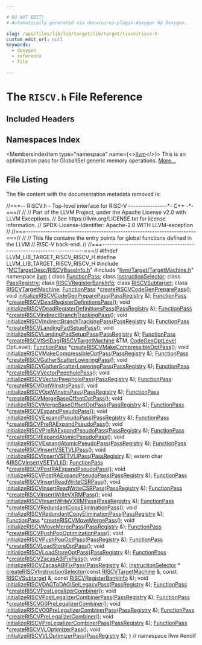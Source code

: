 ```yaml
---

# DO NOT EDIT!
# Automatically generated via docusaurus-plugin-doxygen by Doxygen.

slug: /api/files/lib/lib/target/lib/target/riscv/riscv-h
custom_edit_url: null
keywords:
  - doxygen
  - reference
  - file

---
```





# The `RISCV.h` File Reference

<DoxygenPage pluginConfig={pluginConfig}>



## Included Headers

<IncludesList>
<IncludesListItem
  filePath="MCTargetDesc/RISCVBaseInfo.h"
  permalink="/docs/api/files/lib/lib/target/lib/target/riscv/lib/target/riscv/mctargetdesc/riscvbaseinfo-h"
  isLocal="true" />
<IncludesListItem
  filePath="llvm/Target/TargetMachine.h"
  permalink="/docs/api/files/include/include/llvm/include/llvm/target/targetmachine-h"
  isLocal="true" />
</IncludesList>

## Namespaces Index

<MembersIndex>

<MembersIndexItem
  type="namespace"
  name={<><a href="/docs/api/namespaces/llvm">llvm</a></>}>
This is an optimization pass for GlobalISel generic memory operations. <a href="/docs/api/namespaces/llvm/#details">More...</a>
</MembersIndexItem>

</MembersIndex>


## File Listing

The file content with the documentation metadata removed is:

<ProgramListing>

<Link id="l00001" /><CodeLine lineNumber="1"><span class="doxyHighlightComment">//===-- RISCV.h - Top-level interface for RISC-V ----------------&#42;- C++ -&#42;-===//</span></CodeLine>
<Link id="l00002" /><CodeLine lineNumber="2"><span class="doxyHighlightComment">//</span></CodeLine>
<Link id="l00003" /><CodeLine lineNumber="3"><span class="doxyHighlightComment">// Part of the LLVM Project, under the Apache License v2.0 with LLVM Exceptions.</span></CodeLine>
<Link id="l00004" /><CodeLine lineNumber="4"><span class="doxyHighlightComment">// See https://llvm.org/LICENSE.txt for license information.</span></CodeLine>
<Link id="l00005" /><CodeLine lineNumber="5"><span class="doxyHighlightComment">// SPDX-License-Identifier: Apache-2.0 WITH LLVM-exception</span></CodeLine>
<Link id="l00006" /><CodeLine lineNumber="6"><span class="doxyHighlightComment">//</span></CodeLine>
<Link id="l00007" /><CodeLine lineNumber="7"><span class="doxyHighlightComment">//===----------------------------------------------------------------------===//</span></CodeLine>
<Link id="l00008" /><CodeLine lineNumber="8"><span class="doxyHighlightComment">//</span></CodeLine>
<Link id="l00009" /><CodeLine lineNumber="9"><span class="doxyHighlightComment">// This file contains the entry points for global functions defined in the LLVM</span></CodeLine>
<Link id="l00010" /><CodeLine lineNumber="10"><span class="doxyHighlightComment">// RISC-V back-end.</span></CodeLine>
<Link id="l00011" /><CodeLine lineNumber="11"><span class="doxyHighlightComment">//</span></CodeLine>
<Link id="l00012" /><CodeLine lineNumber="12"><span class="doxyHighlightComment">//===----------------------------------------------------------------------===//</span></CodeLine>
<Link id="l00013" /><CodeLine lineNumber="13"></CodeLine>
<Link id="l00014" /><CodeLine lineNumber="14"><span class="doxyHighlightPreprocessor">#ifndef LLVM&#95;LIB&#95;TARGET&#95;RISCV&#95;RISCV&#95;H</span></CodeLine>
<Link id="l00015" /><CodeLine lineNumber="15"><span class="doxyHighlightPreprocessor">#define LLVM&#95;LIB&#95;TARGET&#95;RISCV&#95;RISCV&#95;H</span></CodeLine>
<Link id="l00016" /><CodeLine lineNumber="16"></CodeLine>
<Link id="l00017" /><CodeLine lineNumber="17"><span class="doxyHighlightPreprocessor">#include &quot;<a href="/docs/api/files/lib/lib/target/lib/target/riscv/lib/target/riscv/mctargetdesc/riscvbaseinfo-h">MCTargetDesc/RISCVBaseInfo.h</a>&quot;</span></CodeLine>
<Link id="l00018" /><CodeLine lineNumber="18"><span class="doxyHighlightPreprocessor">#include &quot;<a href="/docs/api/files/include/include/llvm/include/llvm/target/targetmachine-h">llvm/Target/TargetMachine.h</a>&quot;</span></CodeLine>
<Link id="l00019" /><CodeLine lineNumber="19"></CodeLine>
<Link id="l00020" /><CodeLine lineNumber="20"><span class="doxyHighlightKeyword">namespace </span><span class="doxyHighlight"><a href="/docs/api/namespaces/llvm">llvm</a> &#123;</span></CodeLine>
<Link id="l00021" /><CodeLine lineNumber="21"><span class="doxyHighlightKeyword">class </span><span class="doxyHighlight"><a href="/docs/api/classes/llvm/functionpass">FunctionPass</a>;</span></CodeLine>
<Link id="l00022" /><CodeLine lineNumber="22"><span class="doxyHighlightKeyword">class </span><span class="doxyHighlight"><a href="/docs/api/classes/llvm/instructionselector">InstructionSelector</a>;</span></CodeLine>
<Link id="l00023" /><CodeLine lineNumber="23"><span class="doxyHighlightKeyword">class </span><span class="doxyHighlight"><a href="/docs/api/classes/llvm/passregistry">PassRegistry</a>;</span></CodeLine>
<Link id="l00024" /><CodeLine lineNumber="24"><span class="doxyHighlightKeyword">class </span><span class="doxyHighlight"><a href="/docs/api/classes/llvm/riscvregisterbankinfo">RISCVRegisterBankInfo</a>;</span></CodeLine>
<Link id="l00025" /><CodeLine lineNumber="25"><span class="doxyHighlightKeyword">class </span><span class="doxyHighlight"><a href="/docs/api/classes/llvm/riscvsubtarget">RISCVSubtarget</a>;</span></CodeLine>
<Link id="l00026" /><CodeLine lineNumber="26"><span class="doxyHighlightKeyword">class </span><span class="doxyHighlight"><a href="/docs/api/classes/llvm/riscvtargetmachine">RISCVTargetMachine</a>;</span></CodeLine>
<Link id="l00027" /><CodeLine lineNumber="27"></CodeLine>
<Link id="l00028" /><CodeLine lineNumber="28"><span class="doxyHighlight"><a href="/docs/api/classes/llvm/functionpass">FunctionPass</a> &#42;<a href="/docs/api/namespaces/llvm/#aa5a7a65c5eafc9441e7bf3d55b127afb">createRISCVCodeGenPreparePass</a>();</span></CodeLine>
<Link id="l00029" /><CodeLine lineNumber="29" lineLink="/docs/api/namespaces/llvm/#ab67a4bd596402e9147627ac0b82c7473"><span class="doxyHighlightKeywordType">void</span><span class="doxyHighlight"> <a href="/docs/api/namespaces/llvm/#ab67a4bd596402e9147627ac0b82c7473">initializeRISCVCodeGenPreparePass</a>(<a href="/docs/api/classes/llvm/passregistry">PassRegistry</a> &amp;);</span></CodeLine>
<Link id="l00030" /><CodeLine lineNumber="30"></CodeLine>
<Link id="l00031" /><CodeLine lineNumber="31" lineLink="/docs/api/namespaces/llvm/#a502b0ddd7fb7e5927d923ce924e872e3"><span class="doxyHighlight"><a href="/docs/api/classes/llvm/functionpass">FunctionPass</a> &#42;<a href="/docs/api/namespaces/llvm/#a502b0ddd7fb7e5927d923ce924e872e3">createRISCVDeadRegisterDefinitionsPass</a>();</span></CodeLine>
<Link id="l00032" /><CodeLine lineNumber="32" lineLink="/docs/api/namespaces/llvm/#a1e2df9afd4e3787b504f8de56edee434"><span class="doxyHighlightKeywordType">void</span><span class="doxyHighlight"> <a href="/docs/api/namespaces/llvm/#a1e2df9afd4e3787b504f8de56edee434">initializeRISCVDeadRegisterDefinitionsPass</a>(<a href="/docs/api/classes/llvm/passregistry">PassRegistry</a> &amp;);</span></CodeLine>
<Link id="l00033" /><CodeLine lineNumber="33"></CodeLine>
<Link id="l00034" /><CodeLine lineNumber="34"><span class="doxyHighlight"><a href="/docs/api/classes/llvm/functionpass">FunctionPass</a> &#42;<a href="/docs/api/namespaces/llvm/#a9880948b76c573cb65b779dc99df264e">createRISCVIndirectBranchTrackingPass</a>();</span></CodeLine>
<Link id="l00035" /><CodeLine lineNumber="35" lineLink="/docs/api/namespaces/llvm/#ac1abcf288cbfcd186fd1652ced4a3bb4"><span class="doxyHighlightKeywordType">void</span><span class="doxyHighlight"> <a href="/docs/api/namespaces/llvm/#ac1abcf288cbfcd186fd1652ced4a3bb4">initializeRISCVIndirectBranchTrackingPass</a>(<a href="/docs/api/classes/llvm/passregistry">PassRegistry</a> &amp;);</span></CodeLine>
<Link id="l00036" /><CodeLine lineNumber="36"></CodeLine>
<Link id="l00037" /><CodeLine lineNumber="37"><span class="doxyHighlight"><a href="/docs/api/classes/llvm/functionpass">FunctionPass</a> &#42;<a href="/docs/api/namespaces/llvm/#a022532c07c2d87c2e2b2c1600d639371">createRISCVLandingPadSetupPass</a>();</span></CodeLine>
<Link id="l00038" /><CodeLine lineNumber="38" lineLink="/docs/api/namespaces/llvm/#aa6e7febac5776d5f282cc2a67d335f42"><span class="doxyHighlightKeywordType">void</span><span class="doxyHighlight"> <a href="/docs/api/namespaces/llvm/#aa6e7febac5776d5f282cc2a67d335f42">initializeRISCVLandingPadSetupPass</a>(<a href="/docs/api/classes/llvm/passregistry">PassRegistry</a> &amp;);</span></CodeLine>
<Link id="l00039" /><CodeLine lineNumber="39"></CodeLine>
<Link id="l00040" /><CodeLine lineNumber="40"><span class="doxyHighlight"><a href="/docs/api/classes/llvm/functionpass">FunctionPass</a> &#42;<a href="/docs/api/namespaces/llvm/#acbf879eebbdb64865b6b2d07053f5ab1">createRISCVISelDag</a>(<a href="/docs/api/classes/llvm/riscvtargetmachine">RISCVTargetMachine</a> &amp;TM,</span></CodeLine>
<Link id="l00041" /><CodeLine lineNumber="41"><span class="doxyHighlight">                                 <a href="/docs/api/namespaces/llvm/#a8ec1bf8d7b792ca9fac56f8514db18d2">CodeGenOptLevel</a> OptLevel);</span></CodeLine>
<Link id="l00042" /><CodeLine lineNumber="42"></CodeLine>
<Link id="l00043" /><CodeLine lineNumber="43"><span class="doxyHighlight"><a href="/docs/api/classes/llvm/functionpass">FunctionPass</a> &#42;<a href="/docs/api/namespaces/llvm/#a74cb2ba499a28130da348235c347a571">createRISCVMakeCompressibleOptPass</a>();</span></CodeLine>
<Link id="l00044" /><CodeLine lineNumber="44" lineLink="/docs/api/namespaces/llvm/#aa3fabbd5de1ca536f3c869a0fcc332d2"><span class="doxyHighlightKeywordType">void</span><span class="doxyHighlight"> <a href="/docs/api/namespaces/llvm/#aa3fabbd5de1ca536f3c869a0fcc332d2">initializeRISCVMakeCompressibleOptPass</a>(<a href="/docs/api/classes/llvm/passregistry">PassRegistry</a> &amp;);</span></CodeLine>
<Link id="l00045" /><CodeLine lineNumber="45"></CodeLine>
<Link id="l00046" /><CodeLine lineNumber="46" lineLink="/docs/api/namespaces/llvm/#a5a4396fd1c4e96b735f38972d967abbb"><span class="doxyHighlight"><a href="/docs/api/classes/llvm/functionpass">FunctionPass</a> &#42;<a href="/docs/api/namespaces/llvm/#a5a4396fd1c4e96b735f38972d967abbb">createRISCVGatherScatterLoweringPass</a>();</span></CodeLine>
<Link id="l00047" /><CodeLine lineNumber="47" lineLink="/docs/api/namespaces/llvm/#ad1dd9bb76ae1a4c3808be0af5ee13ef9"><span class="doxyHighlightKeywordType">void</span><span class="doxyHighlight"> <a href="/docs/api/namespaces/llvm/#ad1dd9bb76ae1a4c3808be0af5ee13ef9">initializeRISCVGatherScatterLoweringPass</a>(<a href="/docs/api/classes/llvm/passregistry">PassRegistry</a> &amp;);</span></CodeLine>
<Link id="l00048" /><CodeLine lineNumber="48"></CodeLine>
<Link id="l00049" /><CodeLine lineNumber="49"><span class="doxyHighlight"><a href="/docs/api/classes/llvm/functionpass">FunctionPass</a> &#42;<a href="/docs/api/namespaces/llvm/#abc06baa2270331888dd4e68abbd4441c">createRISCVVectorPeepholePass</a>();</span></CodeLine>
<Link id="l00050" /><CodeLine lineNumber="50" lineLink="/docs/api/namespaces/llvm/#ae4e1e95549dd096eff5c563b58c12cc4"><span class="doxyHighlightKeywordType">void</span><span class="doxyHighlight"> <a href="/docs/api/namespaces/llvm/#ae4e1e95549dd096eff5c563b58c12cc4">initializeRISCVVectorPeepholePass</a>(<a href="/docs/api/classes/llvm/passregistry">PassRegistry</a> &amp;);</span></CodeLine>
<Link id="l00051" /><CodeLine lineNumber="51"></CodeLine>
<Link id="l00052" /><CodeLine lineNumber="52" lineLink="/docs/api/namespaces/llvm/#a9caa87fec78d097d9c193f174f45f903"><span class="doxyHighlight"><a href="/docs/api/classes/llvm/functionpass">FunctionPass</a> &#42;<a href="/docs/api/namespaces/llvm/#a9caa87fec78d097d9c193f174f45f903">createRISCVOptWInstrsPass</a>();</span></CodeLine>
<Link id="l00053" /><CodeLine lineNumber="53" lineLink="/docs/api/namespaces/llvm/#ab5cff553a4fa92243af54f44a753d99b"><span class="doxyHighlightKeywordType">void</span><span class="doxyHighlight"> <a href="/docs/api/namespaces/llvm/#ab5cff553a4fa92243af54f44a753d99b">initializeRISCVOptWInstrsPass</a>(<a href="/docs/api/classes/llvm/passregistry">PassRegistry</a> &amp;);</span></CodeLine>
<Link id="l00054" /><CodeLine lineNumber="54"></CodeLine>
<Link id="l00055" /><CodeLine lineNumber="55"><span class="doxyHighlight"><a href="/docs/api/classes/llvm/functionpass">FunctionPass</a> &#42;<a href="/docs/api/namespaces/llvm/#a5a549303bf280815782bf81577d58776">createRISCVMergeBaseOffsetOptPass</a>();</span></CodeLine>
<Link id="l00056" /><CodeLine lineNumber="56" lineLink="/docs/api/namespaces/llvm/#ac1383339ebf782d1a94898de582101ad"><span class="doxyHighlightKeywordType">void</span><span class="doxyHighlight"> <a href="/docs/api/namespaces/llvm/#ac1383339ebf782d1a94898de582101ad">initializeRISCVMergeBaseOffsetOptPass</a>(<a href="/docs/api/classes/llvm/passregistry">PassRegistry</a> &amp;);</span></CodeLine>
<Link id="l00057" /><CodeLine lineNumber="57"></CodeLine>
<Link id="l00058" /><CodeLine lineNumber="58"><span class="doxyHighlight"><a href="/docs/api/classes/llvm/functionpass">FunctionPass</a> &#42;<a href="/docs/api/namespaces/llvm/#ad41cab08dc876253930a3cac6afde84a">createRISCVExpandPseudoPass</a>();</span></CodeLine>
<Link id="l00059" /><CodeLine lineNumber="59" lineLink="/docs/api/namespaces/llvm/#a1023ae1d1768b0409808f9189af41e59"><span class="doxyHighlightKeywordType">void</span><span class="doxyHighlight"> <a href="/docs/api/namespaces/llvm/#a1023ae1d1768b0409808f9189af41e59">initializeRISCVExpandPseudoPass</a>(<a href="/docs/api/classes/llvm/passregistry">PassRegistry</a> &amp;);</span></CodeLine>
<Link id="l00060" /><CodeLine lineNumber="60"></CodeLine>
<Link id="l00061" /><CodeLine lineNumber="61"><span class="doxyHighlight"><a href="/docs/api/classes/llvm/functionpass">FunctionPass</a> &#42;<a href="/docs/api/namespaces/llvm/#adaa029f7ed7de899e47b6ae7a6120f56">createRISCVPreRAExpandPseudoPass</a>();</span></CodeLine>
<Link id="l00062" /><CodeLine lineNumber="62" lineLink="/docs/api/namespaces/llvm/#aefb9792f73244f499d9abcc4173af42a"><span class="doxyHighlightKeywordType">void</span><span class="doxyHighlight"> <a href="/docs/api/namespaces/llvm/#aefb9792f73244f499d9abcc4173af42a">initializeRISCVPreRAExpandPseudoPass</a>(<a href="/docs/api/classes/llvm/passregistry">PassRegistry</a> &amp;);</span></CodeLine>
<Link id="l00063" /><CodeLine lineNumber="63"></CodeLine>
<Link id="l00064" /><CodeLine lineNumber="64" lineLink="/docs/api/namespaces/llvm/#a2bb2ebbd4120567cb1062b5cce764fe2"><span class="doxyHighlight"><a href="/docs/api/classes/llvm/functionpass">FunctionPass</a> &#42;<a href="/docs/api/namespaces/llvm/#a2bb2ebbd4120567cb1062b5cce764fe2">createRISCVExpandAtomicPseudoPass</a>();</span></CodeLine>
<Link id="l00065" /><CodeLine lineNumber="65" lineLink="/docs/api/namespaces/llvm/#a840eb2fef57e1af89eca150c6ed537c9"><span class="doxyHighlightKeywordType">void</span><span class="doxyHighlight"> <a href="/docs/api/namespaces/llvm/#a840eb2fef57e1af89eca150c6ed537c9">initializeRISCVExpandAtomicPseudoPass</a>(<a href="/docs/api/classes/llvm/passregistry">PassRegistry</a> &amp;);</span></CodeLine>
<Link id="l00066" /><CodeLine lineNumber="66"></CodeLine>
<Link id="l00067" /><CodeLine lineNumber="67"><span class="doxyHighlight"><a href="/docs/api/classes/llvm/functionpass">FunctionPass</a> &#42;<a href="/docs/api/namespaces/llvm/#a8db2e8ba2cd1e93d428ad49f96a1e18e">createRISCVInsertVSETVLIPass</a>();</span></CodeLine>
<Link id="l00068" /><CodeLine lineNumber="68" lineLink="/docs/api/namespaces/llvm/#a372d99cc1a229ad0e8ef80f12a0cd7cf"><span class="doxyHighlightKeywordType">void</span><span class="doxyHighlight"> <a href="/docs/api/namespaces/llvm/#a372d99cc1a229ad0e8ef80f12a0cd7cf">initializeRISCVInsertVSETVLIPass</a>(<a href="/docs/api/classes/llvm/passregistry">PassRegistry</a> &amp;);</span></CodeLine>
<Link id="l00069" /><CodeLine lineNumber="69"><span class="doxyHighlightKeyword">extern</span><span class="doxyHighlight"> </span><span class="doxyHighlightKeywordType">char</span><span class="doxyHighlight"> &amp;<a href="/docs/api/namespaces/llvm/#ab937bbfe98bd028538dcbb31545cf733">RISCVInsertVSETVLIID</a>;</span></CodeLine>
<Link id="l00070" /><CodeLine lineNumber="70"></CodeLine>
<Link id="l00071" /><CodeLine lineNumber="71" lineLink="/docs/api/namespaces/llvm/#a2c8bc915c574473cf5c362d32e7ff9f7"><span class="doxyHighlight"><a href="/docs/api/classes/llvm/functionpass">FunctionPass</a> &#42;<a href="/docs/api/namespaces/llvm/#a2c8bc915c574473cf5c362d32e7ff9f7">createRISCVPostRAExpandPseudoPass</a>();</span></CodeLine>
<Link id="l00072" /><CodeLine lineNumber="72" lineLink="/docs/api/namespaces/llvm/#a677483299bf92363193817f02587460b"><span class="doxyHighlightKeywordType">void</span><span class="doxyHighlight"> <a href="/docs/api/namespaces/llvm/#a677483299bf92363193817f02587460b">initializeRISCVPostRAExpandPseudoPass</a>(<a href="/docs/api/classes/llvm/passregistry">PassRegistry</a> &amp;);</span></CodeLine>
<Link id="l00073" /><CodeLine lineNumber="73"><span class="doxyHighlight"><a href="/docs/api/classes/llvm/functionpass">FunctionPass</a> &#42;<a href="/docs/api/namespaces/llvm/#a31613c591f6cc634214309bb9792843c">createRISCVInsertReadWriteCSRPass</a>();</span></CodeLine>
<Link id="l00074" /><CodeLine lineNumber="74" lineLink="/docs/api/namespaces/llvm/#a81bc4c29d65fc0756eb0e664d4f6d14c"><span class="doxyHighlightKeywordType">void</span><span class="doxyHighlight"> <a href="/docs/api/namespaces/llvm/#a81bc4c29d65fc0756eb0e664d4f6d14c">initializeRISCVInsertReadWriteCSRPass</a>(<a href="/docs/api/classes/llvm/passregistry">PassRegistry</a> &amp;);</span></CodeLine>
<Link id="l00075" /><CodeLine lineNumber="75"></CodeLine>
<Link id="l00076" /><CodeLine lineNumber="76"><span class="doxyHighlight"><a href="/docs/api/classes/llvm/functionpass">FunctionPass</a> &#42;<a href="/docs/api/namespaces/llvm/#ae2b1f300c5180be6e27b6f08da1a3d3a">createRISCVInsertWriteVXRMPass</a>();</span></CodeLine>
<Link id="l00077" /><CodeLine lineNumber="77" lineLink="/docs/api/namespaces/llvm/#a7a739bc19589ed017886b079036ce412"><span class="doxyHighlightKeywordType">void</span><span class="doxyHighlight"> <a href="/docs/api/namespaces/llvm/#a7a739bc19589ed017886b079036ce412">initializeRISCVInsertWriteVXRMPass</a>(<a href="/docs/api/classes/llvm/passregistry">PassRegistry</a> &amp;);</span></CodeLine>
<Link id="l00078" /><CodeLine lineNumber="78"></CodeLine>
<Link id="l00079" /><CodeLine lineNumber="79"><span class="doxyHighlight"><a href="/docs/api/classes/llvm/functionpass">FunctionPass</a> &#42;<a href="/docs/api/namespaces/llvm/#a76150f5c071558a6335ef1a6d698fc15">createRISCVRedundantCopyEliminationPass</a>();</span></CodeLine>
<Link id="l00080" /><CodeLine lineNumber="80" lineLink="/docs/api/namespaces/llvm/#a481154216b2d62a90af229b54718f828"><span class="doxyHighlightKeywordType">void</span><span class="doxyHighlight"> <a href="/docs/api/namespaces/llvm/#a481154216b2d62a90af229b54718f828">initializeRISCVRedundantCopyEliminationPass</a>(<a href="/docs/api/classes/llvm/passregistry">PassRegistry</a> &amp;);</span></CodeLine>
<Link id="l00081" /><CodeLine lineNumber="81"></CodeLine>
<Link id="l00082" /><CodeLine lineNumber="82"><span class="doxyHighlight"><a href="/docs/api/classes/llvm/functionpass">FunctionPass</a> &#42;<a href="/docs/api/namespaces/llvm/#a1351236443b144a9ad67fce1f7dea838">createRISCVMoveMergePass</a>();</span></CodeLine>
<Link id="l00083" /><CodeLine lineNumber="83" lineLink="/docs/api/namespaces/llvm/#afb2fdf53abd85539bfbf2d8efa4aea8b"><span class="doxyHighlightKeywordType">void</span><span class="doxyHighlight"> <a href="/docs/api/namespaces/llvm/#afb2fdf53abd85539bfbf2d8efa4aea8b">initializeRISCVMoveMergePass</a>(<a href="/docs/api/classes/llvm/passregistry">PassRegistry</a> &amp;);</span></CodeLine>
<Link id="l00084" /><CodeLine lineNumber="84"></CodeLine>
<Link id="l00085" /><CodeLine lineNumber="85"><span class="doxyHighlight"><a href="/docs/api/classes/llvm/functionpass">FunctionPass</a> &#42;<a href="/docs/api/namespaces/llvm/#a741bd04b6b04abb102a6c13e31c04a5d">createRISCVPushPopOptimizationPass</a>();</span></CodeLine>
<Link id="l00086" /><CodeLine lineNumber="86" lineLink="/docs/api/namespaces/llvm/#a0eaf5508eee8a34d78411085195c2e80"><span class="doxyHighlightKeywordType">void</span><span class="doxyHighlight"> <a href="/docs/api/namespaces/llvm/#a0eaf5508eee8a34d78411085195c2e80">initializeRISCVPushPopOptPass</a>(<a href="/docs/api/classes/llvm/passregistry">PassRegistry</a> &amp;);</span></CodeLine>
<Link id="l00087" /><CodeLine lineNumber="87" lineLink="/docs/api/namespaces/llvm/#a02e8ff50a5a0d8d08d2b0c0eff884716"><span class="doxyHighlight"><a href="/docs/api/classes/llvm/functionpass">FunctionPass</a> &#42;<a href="/docs/api/namespaces/llvm/#a02e8ff50a5a0d8d08d2b0c0eff884716">createRISCVLoadStoreOptPass</a>();</span></CodeLine>
<Link id="l00088" /><CodeLine lineNumber="88" lineLink="/docs/api/namespaces/llvm/#a7b45caab39698324d6d3421e330bdac2"><span class="doxyHighlightKeywordType">void</span><span class="doxyHighlight"> <a href="/docs/api/namespaces/llvm/#a7b45caab39698324d6d3421e330bdac2">initializeRISCVLoadStoreOptPass</a>(<a href="/docs/api/classes/llvm/passregistry">PassRegistry</a> &amp;);</span></CodeLine>
<Link id="l00089" /><CodeLine lineNumber="89"></CodeLine>
<Link id="l00090" /><CodeLine lineNumber="90"><span class="doxyHighlight"><a href="/docs/api/classes/llvm/functionpass">FunctionPass</a> &#42;<a href="/docs/api/namespaces/llvm/#ae6818edd05d260eb24501133aa7d85b6">createRISCVZacasABIFixPass</a>();</span></CodeLine>
<Link id="l00091" /><CodeLine lineNumber="91" lineLink="/docs/api/namespaces/llvm/#a2839d1240aff857c75d13faa8a4e7426"><span class="doxyHighlightKeywordType">void</span><span class="doxyHighlight"> <a href="/docs/api/namespaces/llvm/#a2839d1240aff857c75d13faa8a4e7426">initializeRISCVZacasABIFixPass</a>(<a href="/docs/api/classes/llvm/passregistry">PassRegistry</a> &amp;);</span></CodeLine>
<Link id="l00092" /><CodeLine lineNumber="92"></CodeLine>
<Link id="l00093" /><CodeLine lineNumber="93"><span class="doxyHighlight"><a href="/docs/api/classes/llvm/instructionselector">InstructionSelector</a> &#42;</span></CodeLine>
<Link id="l00094" /><CodeLine lineNumber="94"><span class="doxyHighlight"><a href="/docs/api/namespaces/llvm/#a3f16e5daf8352a4a822d023810d5598e">createRISCVInstructionSelector</a>(</span><span class="doxyHighlightKeyword">const</span><span class="doxyHighlight"> <a href="/docs/api/classes/llvm/riscvtargetmachine">RISCVTargetMachine</a> &amp;,</span></CodeLine>
<Link id="l00095" /><CodeLine lineNumber="95"><span class="doxyHighlight">                               </span><span class="doxyHighlightKeyword">const</span><span class="doxyHighlight"> <a href="/docs/api/classes/llvm/riscvsubtarget">RISCVSubtarget</a> &amp;,</span></CodeLine>
<Link id="l00096" /><CodeLine lineNumber="96"><span class="doxyHighlight">                               </span><span class="doxyHighlightKeyword">const</span><span class="doxyHighlight"> <a href="/docs/api/classes/llvm/riscvregisterbankinfo">RISCVRegisterBankInfo</a> &amp;);</span></CodeLine>
<Link id="l00097" /><CodeLine lineNumber="97" lineLink="/docs/api/namespaces/llvm/#a7253d5913846bda0508b7b9587cdde00"><span class="doxyHighlightKeywordType">void</span><span class="doxyHighlight"> <a href="/docs/api/namespaces/llvm/#a7253d5913846bda0508b7b9587cdde00">initializeRISCVDAGToDAGISelLegacyPass</a>(<a href="/docs/api/classes/llvm/passregistry">PassRegistry</a> &amp;);</span></CodeLine>
<Link id="l00098" /><CodeLine lineNumber="98"></CodeLine>
<Link id="l00099" /><CodeLine lineNumber="99"><span class="doxyHighlight"><a href="/docs/api/classes/llvm/functionpass">FunctionPass</a> &#42;<a href="/docs/api/namespaces/llvm/#a07eae818550c1a5d5f6d471e949339c7">createRISCVPostLegalizerCombiner</a>();</span></CodeLine>
<Link id="l00100" /><CodeLine lineNumber="100" lineLink="/docs/api/namespaces/llvm/#af85f92dc285a3b988b460529fd90cbb9"><span class="doxyHighlightKeywordType">void</span><span class="doxyHighlight"> <a href="/docs/api/namespaces/llvm/#af85f92dc285a3b988b460529fd90cbb9">initializeRISCVPostLegalizerCombinerPass</a>(<a href="/docs/api/classes/llvm/passregistry">PassRegistry</a> &amp;);</span></CodeLine>
<Link id="l00101" /><CodeLine lineNumber="101"></CodeLine>
<Link id="l00102" /><CodeLine lineNumber="102"><span class="doxyHighlight"><a href="/docs/api/classes/llvm/functionpass">FunctionPass</a> &#42;<a href="/docs/api/namespaces/llvm/#a70c0714a95f6f75bc3eeac8702ac5f40">createRISCVO0PreLegalizerCombiner</a>();</span></CodeLine>
<Link id="l00103" /><CodeLine lineNumber="103" lineLink="/docs/api/namespaces/llvm/#abd7187ed4eabae1c40d7c3c541969633"><span class="doxyHighlightKeywordType">void</span><span class="doxyHighlight"> <a href="/docs/api/namespaces/llvm/#abd7187ed4eabae1c40d7c3c541969633">initializeRISCVO0PreLegalizerCombinerPass</a>(<a href="/docs/api/classes/llvm/passregistry">PassRegistry</a> &amp;);</span></CodeLine>
<Link id="l00104" /><CodeLine lineNumber="104"></CodeLine>
<Link id="l00105" /><CodeLine lineNumber="105"><span class="doxyHighlight"><a href="/docs/api/classes/llvm/functionpass">FunctionPass</a> &#42;<a href="/docs/api/namespaces/llvm/#a6e3e9d476979a52caff15499714a7f3d">createRISCVPreLegalizerCombiner</a>();</span></CodeLine>
<Link id="l00106" /><CodeLine lineNumber="106" lineLink="/docs/api/namespaces/llvm/#a1e54d1e010cb41ea1849cb4cdea441a8"><span class="doxyHighlightKeywordType">void</span><span class="doxyHighlight"> <a href="/docs/api/namespaces/llvm/#a1e54d1e010cb41ea1849cb4cdea441a8">initializeRISCVPreLegalizerCombinerPass</a>(<a href="/docs/api/classes/llvm/passregistry">PassRegistry</a> &amp;);</span></CodeLine>
<Link id="l00107" /><CodeLine lineNumber="107"></CodeLine>
<Link id="l00108" /><CodeLine lineNumber="108"><span class="doxyHighlight"><a href="/docs/api/classes/llvm/functionpass">FunctionPass</a> &#42;<a href="/docs/api/namespaces/llvm/#a3952590814ba27de1aad2ac4c5ff442e">createRISCVVLOptimizerPass</a>();</span></CodeLine>
<Link id="l00109" /><CodeLine lineNumber="109" lineLink="/docs/api/namespaces/llvm/#aafa98b1a8c5ff655013e79be481f524d"><span class="doxyHighlightKeywordType">void</span><span class="doxyHighlight"> <a href="/docs/api/namespaces/llvm/#aafa98b1a8c5ff655013e79be481f524d">initializeRISCVVLOptimizerPass</a>(<a href="/docs/api/classes/llvm/passregistry">PassRegistry</a> &amp;);</span></CodeLine>
<Link id="l00110" /><CodeLine lineNumber="110"><span class="doxyHighlight">&#125; </span><span class="doxyHighlightComment">// namespace llvm</span></CodeLine>
<Link id="l00111" /><CodeLine lineNumber="111"></CodeLine>
<Link id="l00112" /><CodeLine lineNumber="112"><span class="doxyHighlightPreprocessor">#endif</span></CodeLine>

</ProgramListing>


</DoxygenPage>

